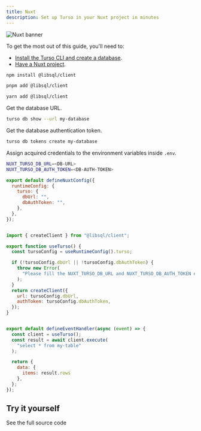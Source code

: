 ```yaml
---
title: Nuxt
description: Set up Turso in your Nuxt project in minutes
---
```


![Nuxt banner](/images/guides/nuxt-banner.png)

To get the most out of this guide, you'll need to:

- [Install the Turso CLI and create a database].
- [Have a Nuxt project].

<Steps>

<Step title="Install the libSQL JavaScript SDK">

<CodeGroup>

```bash npm
npm install @libsql/client
```

```bash pnpm
pnpm add @libsql/client
```

```bash yarn
yarn add @libsql/client
```

</CodeGroup>

</Step>

<Step title="Set up the database credentials.">

Get the database URL.

```bash
turso db show --url my-database
```
Get the database authentication token.

```bash
turso db tokens create my-database
```

Assign acquired credentials to the environment variables inside `.env`.

```bash
NUXT_TURSO_DB_URL=<DB-URL>
NUXT_TURSO_DB_AUTH_TOKEN=<DB-AUTH-TOKEN>
```
</Step>

<Step title="Add variables to Nuxt's runTime config.">

```javascript nuxt.config.js
export default defineNuxtConfig({
  runtimeConfig: {
    turso: {
      dbUrl: "",
      dbAuthToken: "",
    },
  },
});
```

</Step>

<Step title="Initiate a LibSQL Client.">

```javascript server/utils/turso.ts

import { createClient } from "@libsql/client";

export function useTurso() {
  const tursoConfig = useRuntimeConfig().turso;

  if (!tursoConfig.dbUrl || !tursoConfig.dbAuthToken) {
    throw new Error(
      "Please fill the NUXT_TURSO_DB_URL and NUXT_TURSO_DB_AUTH_TOKEN env variables"
    );
  }
  return createClient({
    url: tursoConfig.dbUrl,
    authToken: tursoConfig.dbAuthToken,
  });
}
```
</Step>

<Step title="Fetch data from Turso.">

```javascript server/api/items.get.ts

export default defineEventHandler(async (event) => {
  const client = useTurso();
  const result = await client.execute(
    "select * from my-table"
  );

  return {
    data: {
      items: result.rows
    },
  };
});
```
</Step>

</Steps>

## Try it yourself

<CardGroup cols={2}>
  <Card title="A framework listing website" icon="arrow-up-right-from-square" href="https://github.com/tursodatabase/examples/tree/master/app-top-web-frameworks">
    See the full source code
  </Card>
</CardGroup>


[Install the Turso CLI and create a database]: /cli/installation
[Have a Nuxt project]: https://nuxt.com/docs/getting-started/installation#new-project
